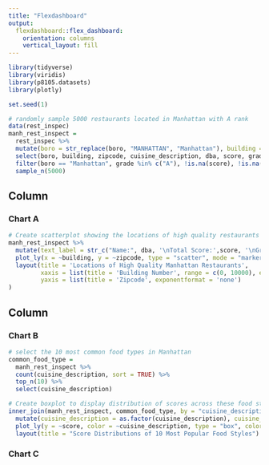 ```yaml
---
title: "Flexdashboard"
output: 
  flexdashboard::flex_dashboard:
    orientation: columns
    vertical_layout: fill
---
```


```r
library(tidyverse)
library(viridis)
library(p8105.datasets)
library(plotly)
```

```r
set.seed(1)

# randomly sample 5000 restaurants located in Manhattan with A rank
data(rest_inspec)
manh_rest_inspect = 
  rest_inspec %>% 
  mutate(boro = str_replace(boro, "MANHATTAN", "Manhattan"), building = as.numeric(building))  %>% 
  select(boro, building, zipcode, cuisine_description, dba, score, grade) %>% 
  filter(boro == "Manhattan", grade %in% c("A"), !is.na(score), !is.na(building)) %>% 
  sample_n(5000)

```

Column {data-width=500}
-----------------------------------------------------------------------

### Chart A

```r
# Create scatterplot showing the locations of high quality restaurants
manh_rest_inspect %>% 
  mutate(text_label = str_c("Name:", dba, '\nTotal Score:',score, '\nGrade:', grade)) %>% 
  plot_ly(x = ~building, y = ~zipcode, type = "scatter", mode = "markers", alpha = 0.5, color = ~score, text = ~text_label) %>% 
  layout(title = 'Locations of High Quality Manhattan Restaurants', 
         xaxis = list(title = 'Building Number', range = c(0, 10000), exponentformat = 'none'),
         yaxis = list(title = 'Zipcode', exponentformat = 'none')
)
```

Column {data-width=500}
-----------------------------------------------------------------------

### Chart B

```r
# select the 10 most common food types in Manhattan
common_food_type = 
  manh_rest_inspect %>% 
  count(cuisine_description, sort = TRUE) %>% 
  top_n(10) %>% 
  select(cuisine_description)

# Create boxplot to display distribution of scores across these food styles
inner_join(manh_rest_inspect, common_food_type, by = "cuisine_description") %>% 
  mutate(cuisine_description = as.factor(cuisine_description), cuisine_description = fct_reorder(cuisine_description, score)) %>% 
  plot_ly(y = ~score, color = ~cuisine_description, type = "box", colors = "Set2") %>% 
  layout(title = "Score Distributions of 10 Most Popular Food Styles")

```

### Chart C

```r

```

